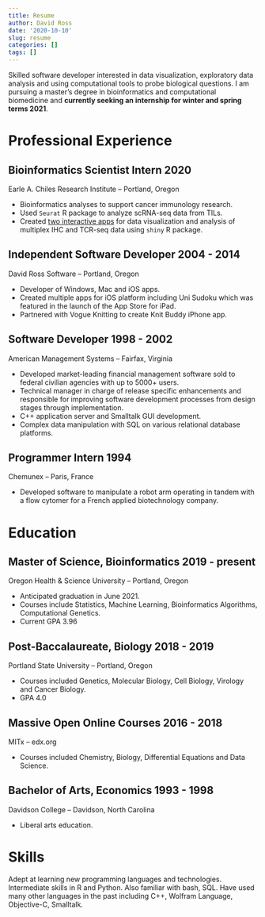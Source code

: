 ```yaml
---
title: Resume
author: David Ross
date: '2020-10-10'
slug: resume
categories: []
tags: []
---
```


Skilled software developer interested in data visualization, exploratory data analysis and using computational tools to probe biological questions. I am pursuing a master’s degree in bioinformatics and computational biomedicine and **currently seeking an internship for winter and spring terms 2021**.

# Professional Experience

## Bioinformatics Scientist Intern 2020

Earle A. Chiles Research Institute -- Portland, Oregon

- Bioinformatics analyses to support cancer immunology research.
- Used `Seurat` R package to analyze scRNA-seq data from TILs.
- Created [two interactive apps](https://davidpross.com/2020/10/10/my-first-shiny-apps/) for data visualization and analysis of multiplex IHC and TCR-seq data using `shiny` R package.

## Independent Software Developer 2004 - 2014

David Ross Software -- Portland, Oregon

- Developer of Windows, Mac and iOS apps.
- Created multiple apps for iOS platform including Uni Sudoku which was featured in the launch of the App Store for iPad.
- Partnered with Vogue Knitting to create Knit Buddy iPhone app.

## Software Developer 1998 - 2002

American Management Systems -- Fairfax, Virginia

- Developed market-leading financial management software sold to federal civilian agencies with up to 5000+ users.
- Technical manager in charge of release specific enhancements and responsible for improving software development processes from design stages through implementation.
- C++ application server and Smalltalk GUI development.
- Complex data manipulation with SQL on various relational database platforms.

## Programmer Intern 1994

Chemunex -- Paris, France

- Developed software to manipulate a robot arm operating in tandem with a flow cytomer for a French applied biotechnology company.

# Education

## Master of Science, Bioinformatics 2019 - present

Oregon Health & Science University -- Portland, Oregon

- Anticipated graduation in June 2021.
- Courses include Statistics, Machine Learning, Bioinformatics Algorithms, Computational Genetics.
- Current GPA 3.96

## Post-Baccalaureate, Biology 2018 - 2019

Portland State University -- Portland, Oregon

- Courses included Genetics, Molecular Biology, Cell Biology, Virology and Cancer Biology.
- GPA 4.0

## Massive Open Online Courses 2016 - 2018

MITx -- edx.org

- Courses included Chemistry, Biology, Differential Equations and Data Science.

## Bachelor of Arts, Economics 1993 - 1998

Davidson College -- Davidson, North Carolina

- Liberal arts education.

# Skills

Adept at learning new programming languages and technologies. Intermediate skills in R and Python. Also familiar with bash, SQL. Have used many other languages in the past including C++, Wolfram Language, Objective-C, Smalltalk.